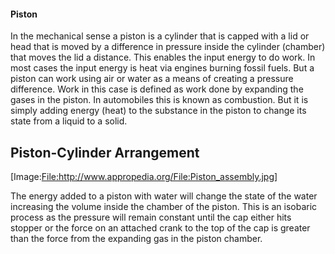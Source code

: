 ====Piston====

In the mechanical sense a piston is a cylinder that is capped with a lid or head that is moved by a difference in pressure inside the cylinder (chamber) that moves the lid a distance. This enables the input energy to do work. In most cases the input energy is heat via engines burning fossil fuels. But a piston can work using air or water as a means of creating a pressure difference. Work in this case is defined as work done by expanding the gases in the piston. In automobiles this is known as combustion. But it is simply adding energy (heat) to the substance in the piston to change its state from a liquid to a solid.

==Piston-Cylinder Arrangement==

[Image:File:http://www.appropedia.org/File:Piston_assembly.jpg]

The energy added to a piston with water will change the state of the water increasing the volume inside the chamber of the piston. This is an isobaric process as the pressure will remain constant until the cap either hits stopper or the force on an attached crank to the top of the cap is greater than the force from the expanding gas in the piston chamber.